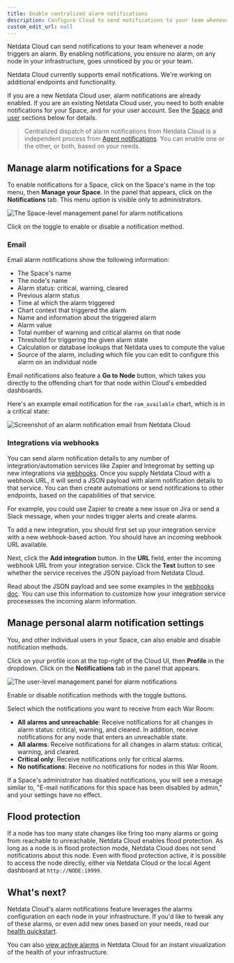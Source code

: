 ```yaml
---
title: Enable centralized alarm notifications
description: Configure Cloud to send notifications to your team whenever any node on your infrastructure triggers an alarm.
custom_edit_url: null
---
```


Netdata Cloud can send notifications to your team whenever a node triggers an alarm. By enabling notifications, you
ensure no alarm, on any node in your infrastructure, goes unnoticed by you or your team.

Netdata Cloud currently supports email notifications. We're working on additional endpoints and functionality.

If you are a new Netdata Cloud user, alarm notifications are already enabled. If you are an existing Netdata Cloud user,
you need to both enable notifications for your Space, and for your user account. See the
[Space](#manage-alarm-notifications-for-a-space) and [user](#manage-alarm-notifications-per-user) sections below for
details.

> Centralized dispatch of alarm notifications from Netdata Cloud is a independent process from [Agent
notifications](/docs/agent/monitor/enable-notifications). You can enable one or the other, or both, based on your needs.

## Manage alarm notifications for a Space

To enable notifications for a Space, click on the Space's name in the top menu, then **Manage your Space**. In the panel
that appears, click on the **Notifications** tab. This menu option is visible only to administrators.

![The Space-level management panel for alarm
notifications](https://user-images.githubusercontent.com/1153921/99722010-3f7eab80-2a6d-11eb-8836-547a6d243d51.png)

Click on the toggle to enable or disable a notification method.

### Email

Email alarm notifications show the following information:

-   The Space's name
-   The node's name
-   Alarm status: critical, warning, cleared
-   Previous alarm status
-   Time at which the alarm triggered
-   Chart context that triggered the alarm
-   Name and information about the triggered alarm
-   Alarm value
-   Total number of warning and critical alarms on that node
-   Threshold for triggering the given alarm state
-   Calculation or database lookups that Netdata uses to compute the value
-   Source of the alarm, including which file you can edit to configure this alarm on an individual node

Email notifications also feature a **Go to Node** button, which takes you directly to the offending chart for that node
within Cloud's embedded dashboards.

Here's an example email notification for the `ram_available` chart, which is in a critical state:

![Screenshot of an alarm notification email from Netdata
Cloud](https://user-images.githubusercontent.com/1153921/87461878-e933c480-c5c3-11ea-870b-affdb0801854.png)

### Integrations via webhooks

You can send alarm notification details to any number of integration/automation services like Zapier and Integromat by
setting up new integrations via [webhooks](/docs/cloud/monitor/notifications/webhooks). Once you supply Netdata Cloud
with a webhook URL, it will send a JSON payload with alarm notification details to that service. You can then create
automations or send notifications to other endpoints, based on the capabilities of that service.

For example, you could use Zapier to create a new issue on Jira or send a Slack message, when your nodes trigger alerts
and create alarms.

To add a new integration, you should first set up your integration service with a new webhook-based action. You should
have an incoming webhook URL available.

Next, click the **Add integration** button. In the **URL** field, enter the incoming webhook URL from your integration
service. Click the **Test** button to see whether the service receives the JSON payload from Netdata Cloud.

Read about the JSON payload and see some examples in the [webhooks doc](/docs/cloud/monitor/notifications/webhooks). You
can use this information to customize how your integration service procesesses the incoming alarm information.

## Manage personal alarm notification settings

You, and other individual users in your Space, can also enable and disable notification methods.

Click on your profile icon at the top-right of the Cloud UI, then **Profile** in the dropdown. Click on the
**Notifications** tab in the panel that appears.

![The user-level management panel for alarm
notifications](https://user-images.githubusercontent.com/1153921/99722015-40174200-2a6d-11eb-837e-3de761127ca7.png)

Enable or disable notification methods with the toggle buttons.

Select which the notifications you want to receive from each War Room:

-   **All alarms and unreachable**: Receive notifications for all changes in alarm status: critical, warning, and
    cleared. In addition, receive notifications for any node that enters an unreachable state.
-   **All alarms**: Receive notifications for all changes in alarm status: critical, warning, and cleared.
-   **Critical only**: Receive notifications only for critical alarms.
-   **No notifications**: Receive no notifications for nodes in this War Room.

If a Space's administrator has disabled notifications, you will see a mesage similar to, "E-mail notifications for this space has been disabled by admin," and your settings have no effect.

## Flood protection

If a node has too many state changes like firing too many alarms or going from reachable to unreachable, Netdata Cloud
enables flood protection. As long as a node is in flood protection mode, Netdata Cloud does not send notifications about
this node. Even with flood protection active, it is possible to access the node directly, either via Netdata Cloud or
the local Agent dashboard at `http://NODE:19999`.

## What's next?

Netdata Cloud's alarm notifications feature leverages the alarms configuration on each node in your infrastructure. If
you'd like to tweak any of these alarms, or even add new ones based on your needs, read our [health
quickstart](/docs/monitor/configure-alarms).

You can also [view active alarms](/docs/cloud/monitor/alarms) in Netdata Cloud for an instant visualization of the
health of your infrastructure.
